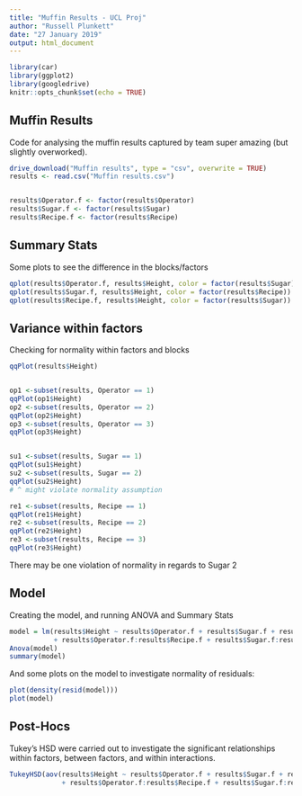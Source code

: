 ---
title: "Muffin Results - UCL Proj"
author: "Russell Plunkett"
date: "27 January 2019"
output: html_document
---

```{r setup, include=FALSE}
library(car)
library(ggplot2)
library(googledrive)
knitr::opts_chunk$set(echo = TRUE)
```

## Muffin Results

Code for analysing the muffin results captured by team super amazing (but slightly overworked). 

```{r res_create, echo=FALSE, cache=TRUE, cache.path="toto_cache/"}


drive_download("Muffin results", type = "csv", overwrite = TRUE)
results <- read.csv("Muffin results.csv")


results$Operator.f <- factor(results$Operator)
results$Sugar.f <- factor(results$Sugar)
results$Recipe.f <- factor(results$Recipe)
```

## Summary Stats

Some plots to see the difference in the blocks/factors

```{r, echo=FALSE, dependson="res_create", cache.path="toto_cache/"}
qplot(results$Operator.f, results$Height, color = factor(results$Sugar))
qplot(results$Sugar.f, results$Height, color = factor(results$Recipe))
qplot(results$Recipe.f, results$Height, color = factor(results$Sugar))
```


## Variance within factors

Checking for normality within factors and blocks

```{r echo=FALSE, dependson="res_create", cache.path="toto_cache/"}
qqPlot(results$Height)


op1 <-subset(results, Operator == 1)
qqPlot(op1$Height)
op2 <-subset(results, Operator == 2)
qqPlot(op2$Height)
op3 <-subset(results, Operator == 3)
qqPlot(op3$Height)


su1 <-subset(results, Sugar == 1)
qqPlot(su1$Height)
su2 <-subset(results, Sugar == 2)
qqPlot(su2$Height)
# ^ might violate normality assumption

re1 <-subset(results, Recipe == 1)
qqPlot(re1$Height)
re2 <-subset(results, Recipe == 2)
qqPlot(re2$Height)
re3 <-subset(results, Recipe == 3)
qqPlot(re3$Height)
```

There may be one violation of normality in regards to Sugar 2

## Model

Creating the model, and running ANOVA and Summary Stats

```{r model_create, cache=TRUE, dependson="res_create", cache.path="toto_cache/"}
model = lm(results$Height ~ results$Operator.f + results$Sugar.f + results$Recipe.f + results$Operator.f:results$Sugar.f
           + results$Operator.f:results$Recipe.f + results$Sugar.f:results$Recipe.f + results$Operator.f:results$Recipe.f:results$Sugar.f)
Anova(model)
summary(model)
```

And some plots on the model to investigate normality of residuals:

```{r dependson="model_create", cache.path="toto_cache/"}
plot(density(resid(model)))
plot(model)
```

## Post-Hocs

Tukey's HSD were carried out to investigate the significant relationships within factors, between factors, and within interactions.

```{r dependson="res_create", cache.path="toto_cache/"}
TukeyHSD(aov(results$Height ~ results$Operator.f + results$Sugar.f + results$Recipe.f + results$Operator.f:results$Sugar.f
             + results$Operator.f:results$Recipe.f + results$Sugar.f:results$Recipe.f + results$Operator.f:results$Recipe.f:results$Sugar.f))

```










